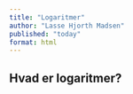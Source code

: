 ```yaml
---
title: "Logaritmer"
author: "Lasse Hjorth Madsen"
published: "today"
format: html
---
```


## Hvad er logaritmer? {#sec-logaritmer}
